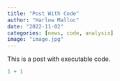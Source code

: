 ```yaml
---
title: "Post With Code"
author: "Harlow Malloc"
date: "2022-11-02"
categories: [news, code, analysis]
image: "image.jpg"
---
```


This is a post with executable code.

```r
1 + 1
```
